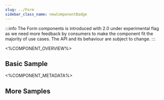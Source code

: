 ```yaml
---
slug: ../Form
sidebar_class_name: newComponentBadge
---
```



:::info
The Form components is introduced with 2.0 under experimental flag as we need more feedback by consumers
to make the component fit the majority of use cases. The API and its behaviour are subject to change.
:::


<%COMPONENT_OVERVIEW%>

## Basic Sample
<Basic />

<%COMPONENT_METADATA%>

## More Samples

